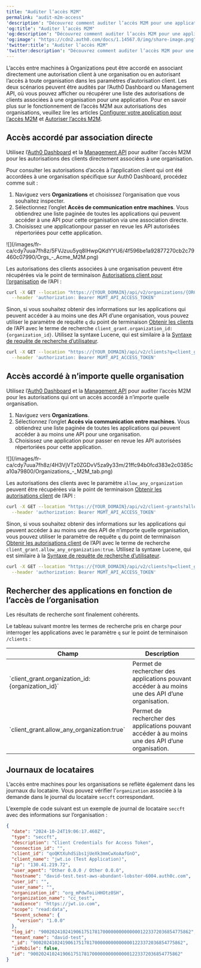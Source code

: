 ```yaml
---
title: "Auditer l’accès M2M"
permalink: "audit-m2m-access"
'description': "Découvrez comment auditer l’accès M2M pour une application."
'og:title': "Auditer l’accès M2M"
'og:description': "Découvrez comment auditer l’accès M2M pour une application."
'og:image': "https://cdn2.auth0.com/docs/1.14567.0/img/share-image.png"
'twitter:title': "Auditer l’accès M2M"
'twitter:description': "Découvrez comment auditer l’accès M2M pour une application."
---
```


L’accès entre machines à Organizations peut être accordé en associant directement une autorisation client à une organisation ou en autorisant l’accès à toute organisation dans les paramètres d’autorisation client. Les deux scénarios peuvent être audités par l’<Tooltip href="/docs/docs/fr-ca/glossary?term=auth0-dashboard" tip="Auth0 Dashboard
Principal produit d’Auth0 pour configurer vos services." cta="Voir le glossaire">Auth0 Dashboard</Tooltip> ou <Tooltip href="/docs/docs/fr-ca/glossary?term=management-api" tip="Management API
Un produit permettant aux clients d’effectuer des tâches administratives." cta="Voir le glossaire">Management API</Tooltip>, où vous pouvez afficher ou récupérer une liste des autorisations de clients associées à une organisation pour une application. Pour en savoir plus sur le fonctionnement de l’accès M2M aux autorisations des organisations, veuillez lire les articles [Configurer votre application pour l’accès M2M](/docs/fr-ca/manage-users/organizations/organizations-for-m2m-applications/configure-your-application-for-m2m-access) et [Autoriser l’accès M2M](/docs/fr-ca/manage-users/organizations/organizations-for-m2m-applications/authorize-m2m-access).

## Accès accordé par association directe

Utilisez l’[Auth0 Dashboard](https://manage.auth0.com/) et la [Management API](https://auth0.com/docs/api/management/v2) pour auditer l’accès M2M pour les autorisations des clients directement associées à une organisation.

<Tabs><Tab title="Auth0 Dashboard">

Pour consulter les autorisations d’accès à l’application client qui ont été accordées à une organisation spécifique sur Auth0 Dashboard, procédez comme suit :

1. Naviguez vers **Organizations** et choisissez l’organisation que vous souhaitez inspecter.
2. Sélectionnez l’onglet **Accès de communication entre machines**. Vous obtiendrez une liste paginée de toutes les applications qui peuvent accéder à une API pour cette organisation via une association directe.
3. Choisissez une applicationpour passer en revue les API autorisées répertoriées pour cette application.

<Frame>![](/images/fr-ca/cdy7uua7fh8z/5FVJzuu5yq8IHwpQKdYYU6/4f596be1a92877270cb2c79460c07990/Orgs_-_Acme_M2M.png)</Frame>

</Tab><Tab title="Management API">

Les autorisations des clients associées à une organisation peuvent être récupérées via le point de terminaison [Autorisations client pour l’organisation](/docs/fr-ca/api/management/v2/organizations/get-organization-client-grants) de l’API :

```bash lines
curl -X GET --location "https://{YOUR_DOMAIN}/api/v2/organizations/{ORG_id}/client-grants/" \
  --header 'authorization: Bearer MGMT_API_ACCESS_TOKEN'
```

Sinon, si vous souhaitez obtenir des informations sur les applications qui peuvent accéder à au moins une des API d’une organisation, vous pouvez utiliser le paramètre de requête `q` du point de terminaison [Obtenir les clients](/docs/fr-ca/api/management/v2/clients/get-clients) de l’API avec le terme de recherche `client_grant.organization_id:{organization_id}`. Utilisez la syntaxe Lucene, qui est similaire à la [Syntaxe de requête de recherche d’utilisateur](/docs/fr-ca/manage-users/user-search/user-search-query-syntax).

```bash lines
curl -X GET --location "https://{YOUR_DOMAIN}/api/v2/clients?q=client_grant.organization_id%3Aorganization_id" \
  --header 'authorization: Bearer MGMT_API_ACCESS_TOKEN'
```

</Tab></Tabs>

## Accès accordé à n’importe quelle organisation

Utilisez l’[Auth0 Dashboard](https://manage.auth0.com/) et la [Management API](https://auth0.com/docs/api/management/v2) pour auditer l’accès M2M pour les autorisations qui ont un accès accordé à n’importe quelle organisation.

<Tabs><Tab title="Auth0 Dashboard">

1. Naviguez vers **Organizations**.
2. Sélectionnez l’onglet **Accès via communication entre machines**. Vous obtiendrez une liste paginée de toutes les applications qui peuvent accéder à au moins une API pour une organisation.
3. Choisissez une application pour passer en revue les API autorisées répertoriées pour cette application.

<Frame>![](/images/fr-ca/cdy7uua7fh8z/4H3VjVTz0ZGDvV5za9y33m/21ffc94b0fcd383e2c0385ca10a79800/Organizations_-_M2M_tab.png)</Frame>

</Tab><Tab title="Management API">

Les autorisations des clients avec le paramètre `allow_any_organization` peuvent être récupérées via le point de terminaison [Obtenir les autorisations client](https://auth0.com/docs/api/management/v2/client-grants/get-client-grants) de l’API :

```bash lines
curl -X GET --location "https://{YOUR_DOMAIN}/api/v2/client-grants?allow_any_organization=true" \
  --header 'authorization: Bearer MGMT_API_ACCESS_TOKEN'
```

Sinon, si vous souhaitez obtenir des informations sur les applications qui peuvent accéder à au moins une des API de n’importe quelle organisation, vous pouvez utiliser le paramètre de requête `q` du point de terminaison [Obtenir les autorisations client](https://auth0.com/docs/api/management/v2/client-grants/get-client-grants) de l’API avec le terme de recherche `client_grant.allow_any_organization:true`. Utilisez la syntaxe Lucene, qui est similaire à la [Syntaxe de requête de recherche d’utilisateur](https://auth0.com/docs/manage-users/user-search/user-search-query-syntax).

```bash lines
curl -X GET --location "https://{YOUR_DOMAIN}/api/v2/clients?q=client_grant.allow_any_organization%3Atrue" \
  --header 'authorization: Bearer MGMT_API_ACCESS_TOKEN'
```

</Tab></Tabs>

## Rechercher des applications en fonction de l’accès de l’organisation

<Callout icon="file-lines" color="#0EA5E9" iconType="regular">

Les résultats de recherche sont finalement cohérents.

</Callout>

Le tableau suivant montre les termes de recherche pris en charge pour interroger les applications avec le paramètre `q` sur le point de terminaison `/clients` :

<table class="table"><thead>
<tr>
<th><strong>Champ</strong></th>
<th><strong>Description</strong></th>
</tr>
</thead>
<tbody>
<tr>
<td>`client_grant.organization_id:{organization_id}`</td>
<td>Permet de rechercher des applications pouvant accéder à au moins une des API d’une organisation.</td>
</tr>
<tr>
<td>`client_grant.allow_any_organization:true`</td>
<td>Permet de rechercher des applications pouvant accéder à au moins une des API d’une organisation.</td>
</tr>
</tbody>
</table>

## Journaux de locataires

L’accès entre machines pour les organisations se reflète également dans les journaux du locataire. Vous pouvez vérifier l’`organization` associée à la demande dans le journal du locataire `seccft` correspondant.

L’exemple de code suivant est un exemple de journal de locataire `seccft` avec des informations sur l’organisation :

```json lines
{
  "date": "2024-10-24T19:06:17.460Z",
  "type": "seccft",
  "description": "Client Credentials for Access Token",
  "connection_id": "",
  "client_id": "qoQKtXuhdSibs1jUeXk3mmCwXoAafGnO",
  "client_name": "jwt.io (Test Application)",
  "ip": "130.41.219.72",
  "user_agent": "Other 0.0.0 / Other 0.0.0",
  "hostname": "david-test.test-aws-abundant-lobster-6004.auth0c.com",
  "user_id": "",
  "user_name": "",
  "organization_id": "org_mPdwToiiHHOtz0SH",
  "organization_name": "cc_test",
  "audience": "https://jwt.io.com",
  "scope": "read:data",
  "$event_schema": {
    "version": "1.0.0"
  },
  "log_id": "90020241024190617517817000000000000001223372036854775862",
  "tenant_name": "david-test",
  "_id": "90020241024190617517817000000000000001223372036854775862",
  "isMobile": false,
  "id": "90020241024190617517817000000000000001223372036854775862"
}
```

